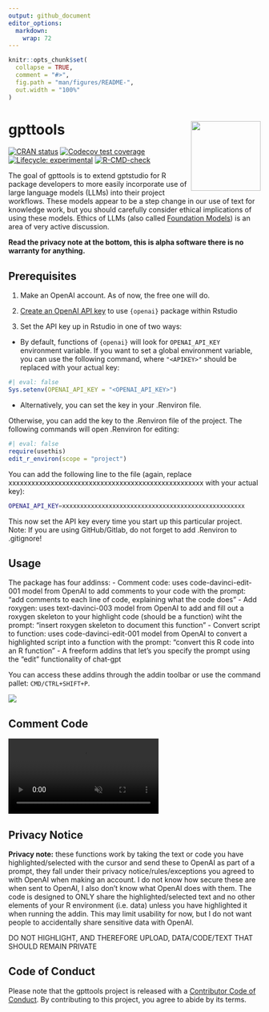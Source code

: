 ```yaml
---
output: github_document
editor_options: 
  markdown: 
    wrap: 72
---
```


<!-- README.md is generated from README.Rmd. Please edit that file -->

```r
knitr::opts_chunk$set(
  collapse = TRUE,
  comment = "#>",
  fig.path = "man/figures/README-",
  out.width = "100%"
)
```

# gpttools <a href="https://jameshwade.github.io/gpttools/"><img src="man/figures/logo.png" align="right" height="139"/></a>

<!-- badges: start -->

[![CRAN
status](https://www.r-pkg.org/badges/version/gpttools)](https://CRAN.R-project.org/package=gpttools)
[![Codecov test
coverage](https://codecov.io/gh/JamesHWade/gpttools/branch/main/graph/badge.svg)](https://app.codecov.io/gh/JamesHWade/gpttools?branch=main)
[![Lifecycle:
experimental](https://img.shields.io/badge/lifecycle-experimental-orange.svg)](https://lifecycle.r-lib.org/articles/stages.html#experimental)
[![R-CMD-check](https://github.com/JamesHWade/gpttools/actions/workflows/R-CMD-check.yaml/badge.svg)](https://github.com/JamesHWade/gpttools/actions/workflows/R-CMD-check.yaml)

<!-- badges: end -->

The goal of gpttools is to extend gptstudio for R package developers to
more easily incorporate use of large language models (LLMs) into their
project workflows. These models appear to be a step change in our use of
text for knowledge work, but you should carefully consider ethical
implications of using these models. Ethics of LLMs (also called
[Foundation Models](https://arxiv.org/abs/2108.07258)) is an area of
very active discussion.

**Read the privacy note at the bottom, this is alpha software there is
no warranty for anything.**

## Prerequisites

1.  Make an OpenAI account. As of now, the free one will do.

2.  [Create an OpenAI API key](https://beta.openai.com/account/api-keys)
    to use `{openai}` package within Rstudio

3.  Set the API key up in Rstudio in one of two ways:

-   By default, functions of `{openai}` will look for `OPENAI_API_KEY`
    environment variable. If you want to set a global environment
    variable, you can use the following command, where `"<APIKEY>"`
    should be replaced with your actual key:

```r
#| eval: false
Sys.setenv(OPENAI_API_KEY = "<OPENAI_API_KEY>")
```

-   Alternatively, you can set the key in your .Renviron file.

Otherwise, you can add the key to the .Renviron file of the project. The
following commands will open .Renviron for editing:

```r
#| eval: false
require(usethis)
edit_r_environ(scope = "project")
```

You can add the following line to the file (again, replace
xxxxxxxxxxxxxxxxxxxxxxxxxxxxxxxxxxxxxxxxxxxxxxxxxxx with your actual
key):

``` bash
OPENAI_API_KEY=xxxxxxxxxxxxxxxxxxxxxxxxxxxxxxxxxxxxxxxxxxxxxxxxxxx
```

This now set the API key every time you start up this particular
project. Note: If you are using GitHub/Gitlab, do not forget to add
.Renviron to .gitignore!

## Usage

The package has four addinss: - Comment code: uses code-davinci-edit-001
model from OpenAI to add comments to your code with the prompt: "add
comments to each line of code, explaining what the code does" - Add
roxygen: uses text-davinci-003 model from OpenAI to add and fill out a
roxygen skeleton to your highlight code (should be a function) wiht the
prompt: "insert roxygen skeleton to document this function" - Convert
script to function: uses code-davinci-edit-001 model from OpenAI to
convert a highlighted script into a function with the prompt: "convert
this R code into an R function" - A freeform addins that let's you
specify the prompt using the "edit" functionality of chat-gpt

You can access these addins through the addin toolbar or use the command
pallet: `CMD/CTRL+SHIFT+P`.

![](man/figures/image-1429395462.png)

## Comment Code

<video src="https://user-images.githubusercontent.com/6314313/209890939-ebd7afea-7d68-40b4-b482-b3fe51485ab1.mov" data-canonical-src="https://user-images.githubusercontent.com/6314313/209890939-ebd7afea-7d68-40b4-b482-b3fe51485ab1.mov" controls="controls" muted="muted" class="d-block rounded-bottom-2 width-fit" style="max-height:640px;">

</video>


## Privacy Notice

**Privacy note:** these functions work by taking the text or code you
have highlighted/selected with the cursor and send these to OpenAI as
part of a prompt, they fall under their privacy notice/rules/exceptions
you agreed to with OpenAI when making an account. I do not know how
secure these are when sent to OpenAI, I also don't know what OpenAI does
with them. The code is designed to ONLY share the highlighted/selected
text and no other elements of your R environment (i.e. data) unless you
have highlighted it when running the addin. This may limit usability for
now, but I do not want people to accidentally share sensitive data with
OpenAI.

DO NOT HIGHLIGHT, AND THEREFORE UPLOAD, DATA/CODE/TEXT THAT SHOULD
REMAIN PRIVATE

## Code of Conduct

Please note that the gpttools project is released with a [Contributor
Code of
Conduct](https://jameshwade.github.io/gpttools/CODE_OF_CONDUCT.html). By
contributing to this project, you agree to abide by its terms.
